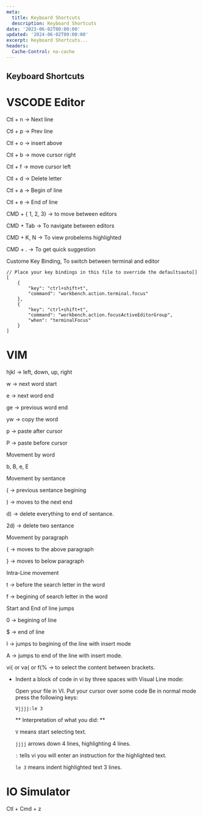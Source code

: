 ```yaml
---
meta:
  title: Keyboard Shortcuts
  description: Keyboard Shortcuts
date: '2023-06-02T00:00:00'
updated: '2024-06-02T00:00:00'
excerpt: Keyboard Shortcuts...
headers:
  Cache-Control: no-cache
---
```


## Keyboard Shortcuts

# VSCODE Editor
Ctl + n -> Next line

Ctl + p -> Prev line

Ctl + o -> insert above

Ctl + b -> move cursor right

Ctl + f -> move cursor left

Ctl + d -> Delete letter

Ctl + a -> Begin of line

Ctl + e -> End of line


CMD + { 1, 2, 3} -> to move between editors

CMD + Tab -> To navigate between editors

CMD + K, N -> To view probelems highlighted

CMD + . -> To get quick suggestion

Custome Key Binding, To switch between terminal and editor

```
// Place your key bindings in this file to override the defaultsauto[]
[
    {
        "key": "ctrl+shift+t",
        "command": "workbench.action.terminal.focus"
    },
    {
        "key": "ctrl+shift+t",
        "command": "workbench.action.focusActiveEditorGroup",
        "when": "terminalFocus"
    }
]
```

# VIM 

hjkl -> left, down, up, right

w -> next word start

e -> next word end

ge -> previous word end

yw -> copy the word

p -> paste after cursor

P -> paste before cursor

Movement by word

b, B, e, E

Movement by sentance

( -> previous sentance begining

) -> moves to the next end

d) -> delete everything to end of sentance.

2d) -> delete two sentance

Movement by paragraph

{ -> moves to the above paragraph

} -> moves to below paragraph

Intra-Line movement

t -> before the search letter in the word

f -> begining of search letter in the word

Start and End of line jumps

0 -> begining of line

$ -> end of line

I -> jumps to begining of the line with insert mode

A -> jumps to end of the line with insert mode.

vi{ or va{ or f{% -> to select the content between brackets.

* Indent a block of code in vi by three spaces with Visual Line mode:

    Open your file in VI.
    Put your cursor over some code
    Be in normal mode press the following keys:

    `Vjjjj:le 3`

    ** Interpretation of what you did: **

    `V` means start selecting text.

    `jjjj` arrows down 4 lines, highlighting 4 lines.

    `:` tells vi you will enter an instruction for the highlighted text.

    `le 3` means indent highlighted text 3 lines.

# IO Simulator

Ctl + Cmd + z
